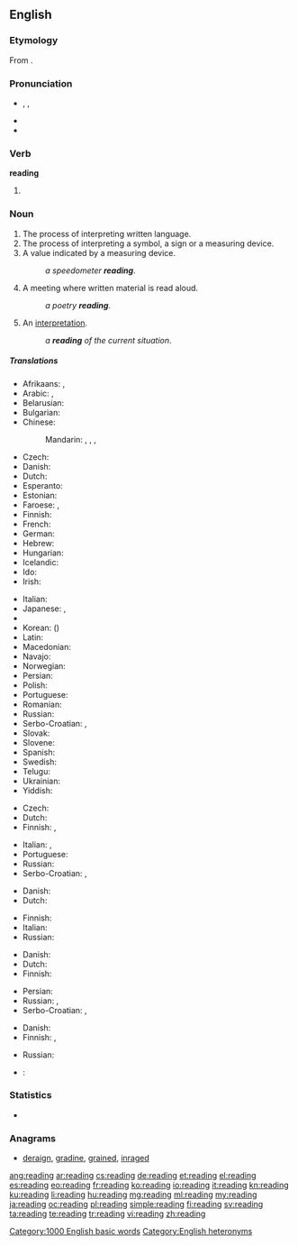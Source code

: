 {{wikipedia|reading (disambiguation)}}
{{also|Reading}}
==English==

===Etymology===
From {{suffix|read|ing}}.

===Pronunciation===
* {{enPR|rēd'ĭng}}, {{IPA|/ˈriːdɪŋ/}}, {{X-SAMPA|/"ri:dIN/}}
* {{audio|en-us-reading.ogg|Audio (US)}}
* {{rhymes|iːdɪŋ}}

===Verb===
'''reading'''

# {{present participle of|read}}

===Noun===
{{wikipedia}}
{{en-noun|s|-}}

# The process of interpreting written language.
# The process of interpreting a symbol, a sign or a measuring device.
# A value indicated by a measuring device.
#: ''a speedometer '''reading'''''.
# A meeting where written material is read aloud.
#: ''a poetry '''reading'''''.
# An [[interpretation]].
#: ''a '''reading''' of the current situation''.

=====Translations=====
{{trans-top|the process of interpreting written language}}
* Afrikaans: {{t-|af|lesing}}, {{t-|af|oplesing}}
* Arabic: {{t-|ar|قراءة|f|tr=qirā'a}}, {{t-|ar|مطالعة|f|tr=muṭālaʿa|sc=Arab}}
* Belarusian: {{t-|be|чытанне|n|tr=čytánnje|sc=Cyrl}}
* Bulgarian: {{t-|bg|четене|n|tr=čétene|sc=Cyrl}}
* Chinese:
*: Mandarin: {{t|cmn|讀書|sc=Hani}}, {{t+|cmn|读书|tr=dúshū|sc=Hani}}, {{t|cmn|閱讀|sc=Hani}}, {{t+|cmn|阅读|tr=yuèdú|sc=Hani}}
* Czech: {{t+|cs|čtení|n}}
* Danish: {{t-|da|læsning|c}}
* Dutch: {{t+|nl|lezen|n}}
* Esperanto: {{t-|eo|legado}}
* Estonian: {{t-|et|lugemine}}
* Faroese: {{t-|fo|lesing|f}}, {{t-|fo|lestur|m}}
* Finnish: {{t+|fi|lukeminen}}
* French: {{t+|fr|lecture|f}}
* German: {{t+|de|Lesen|n}}
* Hebrew: {{t-|he|קריאה|f|tr=k'ri'á|alt=קְרִיאָה|sc=Hebr}}
* Hungarian: {{t+|hu|olvasás}}
* Icelandic: {{t+|is|lestur|m}}
* Ido: {{t+|io|lektado}}
* Irish: {{t-|ga|léitheoireacht|f}}
{{trans-mid}}
* Italian: {{t+|it|lettura|f}}
* Japanese: {{t+|ja|読書|tr=どくしょ, dokusho}}, {{t-|ja|読むこと|tr=よむこと, yomu-koto}}
* {{trreq|km}}
* Korean: {{t+|ko|독서|tr=dokseo|sc=Kore}} ({{t+|ko|讀書|sc=Kore}})
* Latin: {{t-|la|lectio|f}}
* Macedonian: {{t-|mk|читање|n|tr=čítanje|sc=Cyrl}}
* Navajo: {{tø|nv|óltaʼ}}
* Norwegian: {{t-|no|lesing}}
* Persian: {{t+|fa|خواندن|tr=xândan|sc=fa-Arab}}
* Polish: {{t+|pl|czytanie|n}}
* Portuguese: {{t+|pt|leitura}}
* Romanian: {{t-|ro|lectură|f}}
* Russian: {{t+|ru|чтение|n|tr=čténije}}
* Serbo-Croatian: {{t-|sh|читање|n}}, {{t-|sh|čitanje|n|alt=čìtānje}}
* Slovak: {{t-|sk|čítanie|n}}
* Slovene: {{t-|sl|branje|n}}
* Spanish: {{t+|es|lectura|f}}
* Swedish: {{t+|sv|läsning}}
* Telugu: {{t+|te|చదువు|tr=caduvu}}
* Ukrainian: {{t-|uk|читання|n|tr=čytánnja|sc=Cyrl}}
* Yiddish: {{t-|yi|לייענונג|tr=leyenung|sc=Hebr}}
{{trans-bottom}}

{{trans-top|the process of interpreting a symbol}}
* Czech: {{t+|cs|čtení|n}}
* Dutch: {{t-|nl|uitlezing|f}}
* Finnish: {{t+|fi|lukeminen}}, {{t-|fi|tulkinta}}
{{trans-mid}}
* Italian: {{t|it|interpretare}}, {{t|it|interpretazione|f}}
* Portuguese: {{t+|pt|leitura}}
* Russian: {{t+|ru|чтение|n|tr=čténije}}
* Serbo-Croatian: {{t-|sh|читање|n}}, {{t-|sh|čitanje|n|alt=čìtānje}}
{{trans-bottom}}

{{trans-top|a value indicated by a measuring device}}
* Danish: {{t-|da|aflæsning|c}}
* Dutch: {{t-|nl|lezing|f}}
{{trans-mid}}
* Finnish: {{t-|fi|lukema}}
* Italian: {{t|it|lettura|f}}
* Russian: {{t+|ru|показание|tr=pokazánije|sc=Cyrl}}
{{trans-bottom}}

{{trans-top|written material that is read aloud}}
* Danish: {{t-|da|forelæsning|c}}
* Dutch: {{t-|nl|voorlezen|n}}
* Finnish: {{t-|fi|lausunta}}
{{trans-mid}}
* Persian: {{t+|fa|خوانی|tr=-xâni|sc=fa-Arab}}
* Russian: {{t+|ru|чтение|n|tr=čténije}}, {{t+|ru|чтиво|n|tr=čtívo|sc=Cyrl}}
* Serbo-Croatian: {{t-|sh|читање|n}}, {{t-|sh|čitanje|n|alt=čìtānje}}
{{trans-bottom}}

{{trans-top|an interpretation}}
* Danish: {{t-|da|fortolkning|c}}
* Finnish: {{t-|fi|tulkinta}}, {{t+|fi|lukeminen}}
{{trans-mid}}
* Russian: {{t+|ru|толкование|n|tr=tolkovánije|sc=Cyrl}}
{{trans-bottom}}

{{checktrans}}
* {{ttbc|it}}: {{t+|it|lettura|f}}

===Statistics===
* {{rank|broke|waiting|political|774|reading|German|seven|notice}}

===Anagrams===
* [[deraign#English|deraign]], [[gradine#English|gradine]], [[grained#English|grained]], [[inraged#English|inraged]]

[[Category:1000 English basic words]]
[[Category:English heteronyms]]

[[ang:reading]]
[[ar:reading]]
[[cs:reading]]
[[de:reading]]
[[et:reading]]
[[el:reading]]
[[es:reading]]
[[eo:reading]]
[[fr:reading]]
[[ko:reading]]
[[io:reading]]
[[it:reading]]
[[kn:reading]]
[[ku:reading]]
[[li:reading]]
[[hu:reading]]
[[mg:reading]]
[[ml:reading]]
[[my:reading]]
[[ja:reading]]
[[oc:reading]]
[[pl:reading]]
[[simple:reading]]
[[fi:reading]]
[[sv:reading]]
[[ta:reading]]
[[te:reading]]
[[tr:reading]]
[[vi:reading]]
[[zh:reading]]